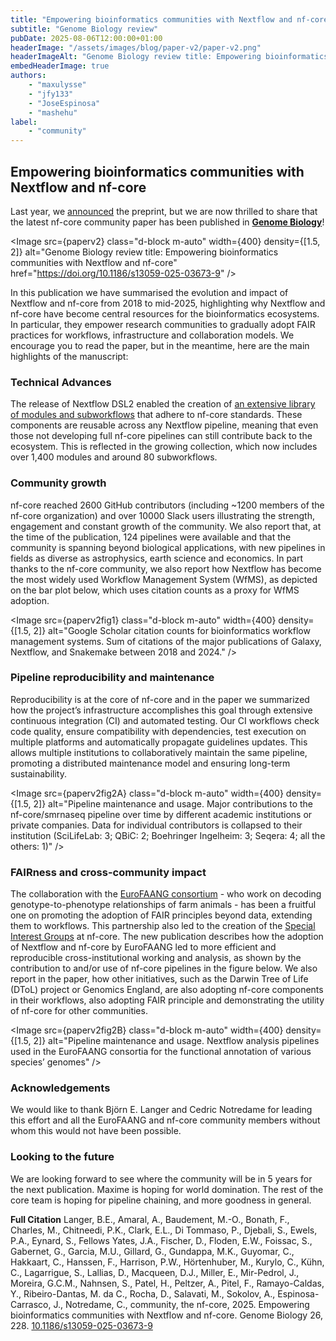 ```yaml
---
title: "Empowering bioinformatics communities with Nextflow and nf-core"
subtitle: "Genome Biology review"
pubDate: 2025-08-06T12:00:00+01:00
headerImage: "/assets/images/blog/paper-v2/paper-v2.png"
headerImageAlt: "Genome Biology review title: Empowering bioinformatics communities with Nextflow and nf-core"
embedHeaderImage: true
authors:
    - "maxulysse"
    - "jfy133"
    - "JoseEspinosa"
    - "mashehu"
label:
    - "community"
---
```



## Empowering bioinformatics communities with Nextflow and nf-core

Last year, we [announced](https://bsky.app/profile/nf-co.re/post/3ksi4mr6uyl25) the preprint, but we are now thrilled to share that the latest nf-core community paper has been published in [**Genome Biology**](https://doi.org/10.1186/s13059-025-03673-9)!

<Image
    src={paperv2}
    class="d-block m-auto"
    width={400}
    density={[1.5, 2]}
    alt="Genome Biology review title: Empowering bioinformatics communities with Nextflow and nf-core"
    href="https://doi.org/10.1186/s13059-025-03673-9"
/>

In this publication we have summarised the evolution and impact of Nextflow and nf-core from 2018 to mid-2025, highlighting why Nextflow and nf-core have become central resources for the bioinformatics ecosystems.
In particular, they empower research communities to gradually adopt FAIR practices for workflows, infrastructure and collaboration models.
We encourage you to read the paper, but in the meantime, here are the main highlights of the manuscript:

### Technical Advances

The release of Nextflow DSL2 enabled the creation of [an extensive library of modules and subworkflows](https://nf-co.re/modules/) that adhere to nf-core standards.
These components are reusable across any Nextflow pipeline, meaning that even those not developing full nf-core pipelines can still contribute back to the ecosystem.
This is reflected in the growing collection, which now includes over 1,400 modules and around 80 subworkflows.

### Community growth

nf-core reached 2600 GitHub contributors (including ~1200 members of the nf-core organization) and over 10000 Slack users illustrating the strength, engagement and constant growth of the community.
We also report that, at the time of the publication, 124 pipelines were available and that the community is spanning beyond biological applications, with new pipelines in fields as diverse as astrophysics, earth science and economics.
In part thanks to the nf-core community, we also report how Nextflow has become the most widely used Workflow Management System (WfMS), as depicted on the bar plot below, which uses citation counts as a proxy for WfMS adoption.

<Image
    src={paperv2fig1}
    class="d-block m-auto"
    width={400}
    density={[1.5, 2]}
    alt="Google Scholar citation counts for bioinformatics workflow management systems. Sum of citations of the major publications of Galaxy, Nextflow, and Snakemake between 2018 and 2024."
/>

### Pipeline reproducibility and maintenance

Reproducibility is at the core of nf-core and in the paper we summarized how the project’s infrastructure accomplishes this goal through extensive continuous integration (CI) and automated testing.
Our CI workflows check code quality, ensure compatibility with dependencies, test execution on multiple platforms and automatically propagate guidelines updates.
This allows multiple institutions to collaboratively maintain the same pipeline, promoting a distributed maintenance model and ensuring long-term sustainability.

<Image
    src={paperv2fig2A}
    class="d-block m-auto"
    width={400}
    density={[1.5, 2]}
    alt="Pipeline maintenance and usage. Major contributions to the nf-core/smrnaseq pipeline over time by different academic institutions or private companies. Data for individual contributors is collapsed to their institution (SciLifeLab: 3; QBiC: 2; Boehringer Ingelheim: 3; Seqera: 4; all the others: 1)"
/>

### FAIRness and cross-community impact

The collaboration with the [EuroFAANG consortium](https://eurofaang.eu/) - who work on decoding genotype-to-phenotype relationships of farm animals - has been a fruitful one on promoting the adoption of FAIR principles beyond data, extending them to workflows.
This partnership also led to the creation of the [Special Interest Groups](https://nf-co.re/blog/2024/special_interest_groups) at nf-core.
The new publication describes how the adoption of Nextflow and nf-core by EuroFAANG led to more efficient and reproducible cross-institutional working and analysis, as shown by the contribution to and/or use of nf-core pipelines in the figure below.
We also report in the paper, how other initiatives, such as the Darwin Tree of Life (DToL) project or Genomics England, are also adopting nf-core components in their workflows, also adopting FAIR principle and demonstrating the utility of nf-core for other communities.

<Image
    src={paperv2fig2B}
    class="d-block m-auto"
    width={400}
    density={[1.5, 2]}
    alt="Pipeline maintenance and usage. Nextflow analysis pipelines used in the EuroFAANG consortia for the functional annotation of various species’ genomes"
/>

### Acknowledgements

We would like to thank Björn E. Langer and Cedric Notredame for leading this effort and all the EuroFAANG and nf-core community members without whom this would not have been possible.

### Looking to the future

We are looking forward to see where the community will be in 5 years for the next publication.
Maxime is hoping for world domination.
The rest of the core team is hoping for pipeline chaining, and more goodness in general.

**Full Citation**
Langer, B.E., Amaral, A., Baudement, M.-O., Bonath, F., Charles, M., Chitneedi, P.K., Clark, E.L., Di Tommaso, P., Djebali, S., Ewels, P.A., Eynard, S., Fellows Yates, J.A., Fischer, D., Floden, E.W., Foissac, S., Gabernet, G., Garcia, M.U., Gillard, G., Gundappa, M.K., Guyomar, C., Hakkaart, C., Hanssen, F., Harrison, P.W., Hörtenhuber, M., Kurylo, C., Kühn, C., Lagarrigue, S., Lallias, D., Macqueen, D.J., Miller, E., Mir-Pedrol, J., Moreira, G.C.M., Nahnsen, S., Patel, H., Peltzer, A., Pitel, F., Ramayo-Caldas, Y., Ribeiro-Dantas, M. da C., Rocha, D., Salavati, M., Sokolov, A., Espinosa-Carrasco, J., Notredame, C., community, the nf-core, 2025. Empowering bioinformatics communities with Nextflow and nf-core. Genome Biology 26, 228.
[10.1186/s13059-025-03673-9](https://doi.org/10.1186/s13059-025-03673-9)
